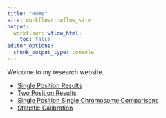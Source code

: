 ```yaml
---
title: "Home"
site: workflowr::wflow_site
output:
  workflowr::wflow_html:
    toc: false
editor_options:
  chunk_output_type: console
---
```


Welcome to my research website.

* [Single Position Results](single_position_results.html)
* [Two Position Results](two_position_results.Rmd)
* [Single Position Single Chromosome Comparisons](single_position_single_chromosome.html)
* [Statistic Calibration](statistic_calibration.html)
